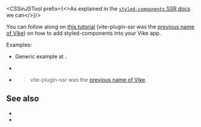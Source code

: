
<CSSinJSTool prefix={<>As explained in the <a href="https://styled-components.com/docs/advanced#server-side-rendering"><code>styled-components</code> SSR docs</a> we can</>}/>

You can follow along on <a href="https://www.alexrabin.com/blog/vite-ssr-styled-components">this tutorial</a> (vite-plugin-ssr was the [previous name of Vike](https://vite-plugin-ssr.com/vike)) on how to add styled-components into your Vike app.

Examples:
 - Generic example at <Link href="/css-in-js" />.
 - <Example timestamp="2023.10" repo="alexrabin/vite-ssr-styled-components" />
 - <Example timestamp="2024.03" repo="AurelienLourot/vike-react-styled-components-grommet" />

   > vite-plugin-ssr was the [previous name of Vike](https://vite-plugin-ssr.com/vike).

## See also

- <Link href="/css-in-js" />
- <Link href="/grommet" />
